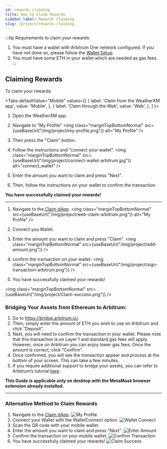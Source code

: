 ```yaml
---
id: rewards-claiming
title: How to Claim Rewards
sidebar_label: Rewards Claiming
slug: /project/rewards-claiming
---
```




:::tip 
Requirements to claim your rewards: 
1. You must have a wallet with Arbitrum One network configured. If you have not done so, please follow the [Wallet Setup](/wallet/how-to-join-arbitrum-and-see-your-tokens).
2. You must have some ETH in your wallet which are needed as gas fees. 
:::

## Claiming Rewards

To claim your rewards:

<Tabs
  defaultValue="Mobile"
  values={[
    { label: 'Claim from the WeatherXM app', value: 'Mobile', },
    { label: 'Claim through the Web', value: 'Web', },
  ]
}>

<TabItem value="Mobile">

1. Open the WeatherXM app. 
2. Navigate to "My Profile" 
<img class="marginTopBottomNormal" src={useBaseUrl("/img/project/my-profile.png")} alt="My Profile" />

3. Then press the "Claim" button. 
4. Follow the instructions and "connect your wallet".
<img class="marginTopBottomNormal" src={useBaseUrl("/img/project/connect-wallet-arbitrum.jpg")} alt="connect_wallet" />

5. Enter the amount you want to claim and press "Next".
6. Then, follow the instructions on your wallet to confirm the transaction.

**You have successfully claimed your rewards!**

<hr/>

</TabItem>

<TabItem value="Web">

1. Navigate to the [Claim dApp](https://claim.weatherxm.com/).
<img class="marginTopBottomNormal" src={useBaseUrl("/img/project/web-claim-arbitrum.png")} alt="My Profile" />

2. Connect you Wallet.
3. Enter the amount you want to claim and press "Claim".
<img class="marginTopBottomNormal" src={useBaseUrl("/img/project/add-amount.png")} />

4. confirm the transaction on your wallet.
<img class="marginTopBottomNormal" src={useBaseUrl("/img/project/sign-transaction-arbitrum.png")} />

5. You have successfully claimed your rewards!

<img class="marginTopBottomNormal" src={useBaseUrl("/img/project/Claim-success.png")} />


</TabItem>

</Tabs>


### Bridging Your Assets from Ethereum to Arbitrum:
 1. Go to https://bridge.arbitrum.io/.
 2. Then, simply enter the amount of ETH you wish to use on Arbitrum and click “Deposit”. 
 3. Next, you will need to confirm the transaction in your wallet. Please note that this transaction is on Layer 1 and standard gas fees will apply. 
 However, once on Arbitrum you can enjoy lower gas fees. Once the amount is correct, click “Confirm”.
 4. Once confirmed, you will see the transaction appear and process at the bottom of your screen. This can take a few minutes.
 5. If you require additional support to bridge your assets, you can refer to Arbitrum’s tutorial [here](https://docs.arbitrum.io/getting-started-users).

 **This Guide is applicable only on desktop with the MetaMask browser extension already installed.**


<hr/>

### Alternative Method to Claim Rewards

<ol className="claim-steps">
  <li>
    Navigate to the <a href="https://claim.weatherxm.com/" target="_blank" rel="noopener noreferrer">Claim dApp</a>.
    <img style={{ maxWidth: '650px', height: 'auto', margin: '10px 0' }} src={useBaseUrl("/img/project/web-claim-arbitrum.png")} alt="My Profile" />
  </li>
  
  <li>
    Connect your Wallet with the WalletConnect option.
    <img style={{ maxWidth: '250px', height: 'auto', margin: '10px 0' }} src={useBaseUrl("/img/wallet/Wallet-connect.png")} alt="Wallet Connect" />
  </li>

  <li>
    Scan the QR code with your mobile wallet.
  </li>

  <li>
    Enter the amount you want to claim and press "Next".
    <img style={{ maxWidth: '250px', height: 'auto', margin: '10px 0' }} src={useBaseUrl("/img/project/add-amount.png")} alt="Enter Amount" />
  </li>
  
  <li>
    Confirm the transaction on your mobile wallet.
    <img style={{ maxWidth: '250px', height: 'auto', margin: '10px 0' }} src={useBaseUrl("/img/wallet/rainbow-confirm.jpg")} alt="Confirm Transaction" />
  </li>

  <li>
    You have successfully claimed your rewards!
    <img style={{ maxWidth: '250px', height: 'auto', margin: '10px 0' }} src={useBaseUrl("/img/project/Claim-success.png")} alt="Claim Success" />
  </li>
</ol>
